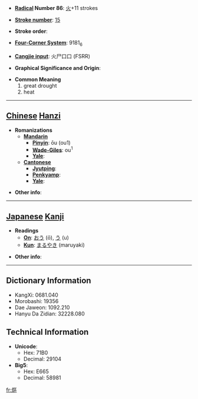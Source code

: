 * '''[[Wiktionary:Chinese radical index| Radical]] Number 86''': [[Wiktionary:Chinese radical index 火|火]]+11 strokes

* '''[[Wiktionary:Chinese total strokes index|Stroke number]]''': [[Wiktionary:Chinese total strokes index 15|15]]

* '''Stroke order''': 

* '''[[Wiktionary:Chinese four corner index|Four-Corner System]]''': 9181<sub>6</sub>

* '''[[Wiktionary:Chinese Cangjie index|Cangjie input]]''': 火尸口口 (FSRR)

* '''Graphical Significance and Origin''': 

* '''Common Meaning'''
*#great drought
*# heat


----

== [[Chinese]] [[Hanzi]] ==

* '''Romanizations'''
** '''[[Mandarin]]'''
*** '''[[Pinyin]]''': ōu (ou1)
*** '''[[Wade-Giles]]''': ou<sup>1</sup>
*** '''[[Yale]]''': 
** '''[[Cantonese]]'''
*** '''[[Jyutping]]''':
*** '''[[Penkyamp]]''': 
*** '''[[Yale]]''': 

* '''Other info''': 

----

== [[Japanese]] [[Kanji]] ==

* '''Readings'''
** '''[[On]]''': [[おう]] (ō), [[う]] (u)
** '''[[Kun]]''': [[まるやき]] (maruyaki)

* '''Other info''':  

----

== Dictionary Information ==

* KangXi: 0681.040
* Morobashi: 19356
* Dae Jaweon: 1092.210
* Hanyu Da Zidian: 32228.080

== Technical Information ==

* '''Unicode''':
** Hex: 71B0
** Decimal: 29104
* '''Big5''':
** Hex: E665
** Decimal: 58981

[[fr:熰]]